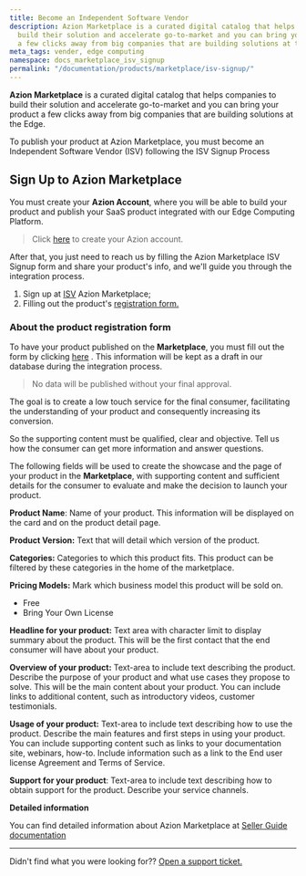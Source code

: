 ```yaml
---
title: Become an Independent Software Vendor
description: Azion Marketplace is a curated digital catalog that helps companies to
  build their solution and accelerate go-to-market and you can bring your product
  a few clicks away from big companies that are building solutions at the Edge.
meta_tags: vender, edge computing
namespace: docs_marketplace_isv_signup
permalink: "/documentation/products/marketplace/isv-signup/"
---
```


**Azion Marketplace** is a curated digital catalog that helps companies to build their solution and accelerate go-to-market and you can bring your product a few clicks away from big companies that are building solutions at the Edge.

To publish your product at Azion Marketplace, you must become an Independent Software Vendor (ISV) following the ISV Signup Process

## Sign Up to Azion Marketplace 

You must create your **Azion Account**, where you will be able to build your product and publish your SaaS product integrated with our Edge Computing Platform.

> Click [here](https://manager.azion.com/signup/) to create your Azion account.

After that, you just need to reach us by filling the Azion Marketplace ISV Signup form and share your product's info, and we'll guide you through the integration process.

1. Sign up at [ISV](https://forms.gle/98E1AhsQAEoWBKSq9) Azion Marketplace;
2. Filling out the product's [registration form. ](https://forms.gle/MfJQXFaAbHyFERSq8)

### About the product registration form

To have your product published on the **Marketplace**, you must fill out the form by clicking [here](https://forms.gle/MfJQXFaAbHyFERSq8) . This information will be kept as a draft in our database during the integration process.  

> No data will be published without your final approval.

The goal is to create a low touch service for the final consumer, facilitating the understanding of your product and consequently increasing its conversion.

So the supporting content must be qualified, clear and objective. Tell us how the consumer can get more information and answer questions.

The following fields will be used to create the showcase and the page of your product in the **Marketplace**, with supporting content and sufficient details for the consumer to evaluate and make the decision to launch your product.

**Product Name**: Name of your product. This information will be displayed on the card and on the product detail page.

**Product Version:** Text that will detail which version of the product.

**Categories:** Categories to which this product fits. This product can be filtered by these categories in the home of the marketplace.

**Pricing Models:** Mark which business model this product will be sold on.
* Free
* Bring Your Own License

**Headline for your product:** Text area with character limit to display summary about the product. This will be the first contact that the end consumer will have about your product.

**Overview of your product:** Text-area to include text describing the product. Describe the purpose of your product and what use cases they propose to solve. This will be the main content about your product. You can include links to additional content, such as introductory videos, customer testimonials.

**Usage of your product:** Text-area to include text describing how to use the product. Describe the main features and first steps in using your product. You can include supporting content such as links to your documentation site, webinars, how-to. Include information such as a link to the End user license Agreement and Terms of Service.

**Support for your product**: Text-area to include text describing how to obtain support for the product. Describe your service channels.


**Detailed information**

You can find detailed information about Azion Marketplace at [Seller Guide documentation](/en/documentation/products/marketplace/marketplace-seller-guide/) 

---

Didn't find what you were looking for?? [Open a support ticket.](https://tickets.azion.com/)
